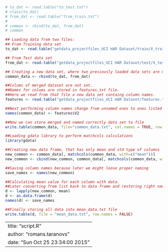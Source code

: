 
```r
# to_dat <- read.table("to_test.txt")
# class(to_dat)
# from_dat <- read.table("from_train.txt")
# 
# common <- rbind(to_dat, from_dat)
# common

## Loading data from two files: 
## From Training data set
to_dat <- read.table("getdata_projectfiles_UCI HAR Dataset/train/X_train.txt")

## From Test data set
from_dat <- read.table("getdata_projectfiles_UCI HAR Dataset/test/X_test.txt")

## Creating a new data set, where two previously loaded data sets are merged
common_data <- rbind(to_dat, from_dat)

##Colums of merged dataset are not set. 
##Names for colums are stored in features.txt file. 
##Here we read from that file a new data set containg column names.
features <- read.table("getdata_projectfiles_UCI HAR Dataset/features.txt")

##Next performing column names change from unnamed ones to ones listed in specific column.
names(common_data) <- features$V2

##Now we can store merged and named correctly data set to file
write.table(common_data, file="common_data.txt", col.names = TRUE, row.names = FALSE)

##Loading gdata library to perform matchcols calculations
library(gdata)

##Creating new data frame, that has only mean and std type of columns
new_common <- common_data[, matchcols(common_data, with=c("mean"))]
new_common <- cbind(new_common, common_data[, matchcols(common_data, with=c("std"))])

##Saving column names because later we might loose proper naming
save_names <- names(new_common)

##Calculating mean value for each column with data.
##Later converting from list back to data frame and restoring right naming of columns.
d <- lapply(new_common, mean)
d <- as.data.frame(d)
names(d) <- save_names

##Finally storing all data into mean_data.txt file
write.table(d, file = "mean_data.txt", row.names = FALSE)
```


---
title: "script.R"
author: "romans.taranovs"
date: "Sun Oct 25 23:34:00 2015"
---
